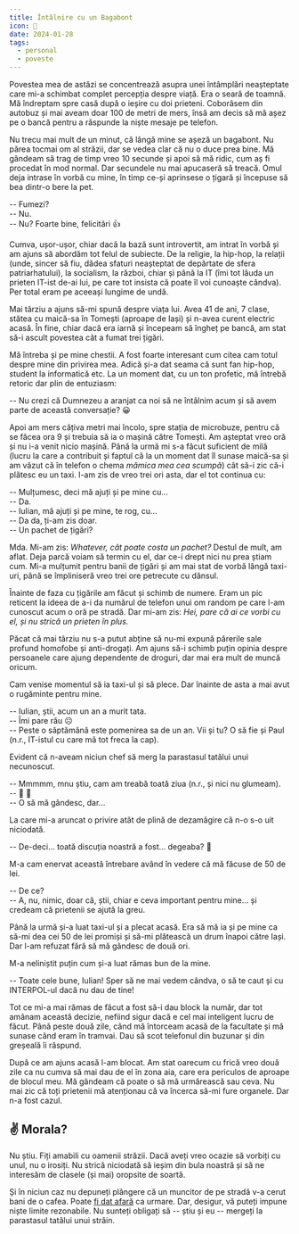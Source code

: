 ```yaml
---
title: Întâlnire cu un Bagabont
icon: 👻
date: 2024-01-28
tags:
  - personal
  - poveste
---
```


Povestea mea de astăzi se concentrează asupra unei întâmplări neașteptate care mi-a schimbat complet percepția despre viață. Era o seară de toamnă. Mă îndreptam spre casă după o ieșire cu doi prieteni. Coborâsem din autobuz și mai aveam doar 100 de metri de mers, însă am decis să mă așez pe o bancă pentru a răspunde la niște mesaje pe telefon.

Nu trecu mai mult de un minut, că lângă mine se așeză un bagabont. Nu părea tocmai om al străzii, dar se vedea clar că nu o duce prea bine. Mă gândeam să trag de timp vreo 10 secunde și apoi să mă ridic, cum aș fi procedat în mod normal. Dar secundele nu mai apucaseră să treacă. Omul deja intrase în vorbă cu mine, în timp ce-și aprinsese o țigară și începuse să bea dintr-o bere la pet.

-- Fumezi?  
-- Nu.  
-- Nu? Foarte bine, felicitări 👍

Cumva, ușor-ușor, chiar dacă la bază sunt introvertit, am intrat în vorbă și am ajuns să abordăm tot felul de subiecte. De la religie, la hip-hop, la relații (unde, sincer să fiu, dădea sfaturi neașteptat de depărtate de sfera patriarhatului), la socialism, la război, chiar și până la IT (îmi tot lăuda un prieten IT-ist de-ai lui, pe care tot insista că poate îl voi cunoaște cândva). Per total eram pe aceeași lungime de undă.

Mai târziu a ajuns să-mi spună despre viața lui. Avea 41 de ani, 7 clase, stătea cu maică-sa în Tomești (aproape de Iași) și n-avea curent electric acasă. În fine, chiar dacă era iarnă și începeam să îngheț pe bancă, am stat să-i ascult povestea cât a fumat trei țigări.

Mă întreba și pe mine chestii. A fost foarte interesant cum citea cam totul despre mine din privirea mea. Adică și-a dat seama că sunt fan hip-hop, student la informatică etc. La un moment dat, cu un ton profetic, mă întrebă retoric dar plin de entuziasm:

-- Nu crezi că Dumnezeu a aranjat ca noi să ne întâlnim acum și să avem parte de această conversație? 😀

Apoi am mers câțiva metri mai încolo, spre stația de microbuze, pentru că se făcea ora 9 și trebuia să ia o mașină către Tomești. Am așteptat vreo oră și nu i-a venit nicio mașină. Până la urmă mi s-a făcut suficient de milă (lucru la care a contribuit și faptul că la un moment dat îl sunase maică-sa și am văzut că în telefon o chema _mămica mea cea scumpă_) cât să-i zic că-i plătesc eu un taxi. I-am zis de vreo trei ori asta, dar el tot continua cu:

-- Mulțumesc, deci mă ajuți și pe mine cu...  
-- Da.  
-- Iulian, mă ajuți și pe mine, te rog, cu...  
-- Da da, ți-am zis doar.  
-- Un pachet de țigări?

Mda. Mi-am zis: _Whatever, cât poate costa un pachet?_ Destul de mult, am aflat. Deja parcă voiam să termin cu el, dar ce-i drept nici nu prea știam cum. Mi-a mulțumit pentru banii de țigări și am mai stat de vorbă lângă taxi-uri, până se împliniseră vreo trei ore petrecute cu dânsul.

Înainte de faza cu țigările am făcut și schimb de numere. Eram un pic reticent la ideea de a-i da numărul de telefon unui om random pe care l-am cunoscut acum o oră pe stradă. Dar mi-am zis: _Hei, pare că ai ce vorbi cu el, și nu strică un prieten în plus._

Păcat că mai târziu nu s-a putut abține să nu-mi expună părerile sale profund homofobe și anti-drogați. Am ajuns să-i schimb puțin opinia despre persoanele care ajung dependente de droguri, dar mai era mult de muncă oricum.

Cam venise momentul să ia taxi-ul și să plece. Dar înainte de asta a mai avut o rugăminte pentru mine.

-- Iulian, știi, acum un an a murit tata.  
-- Îmi pare rău ☹️  
-- Peste o săptămână este pomenirea sa de un an. Vii și tu? O să fie și Paul (n.r., IT-istul cu care mă tot freca la cap).

Evident că n-aveam niciun chef să merg la parastasul tatălui unui necunoscut.

-- Mmmmm, mnu știu, cam am treabă toată ziua (n.r., și nici nu glumeam).  
-- 🥺 🥺  
-- O să mă gândesc, dar...

La care mi-a aruncat o privire atât de plină de dezamăgire că n-o s-o uit niciodată.

-- De-deci... toată discuția noastră a fost... degeaba? 🥺

M-a cam enervat această întrebare având în vedere că mă făcuse de 50 de lei.

-- De ce?  
-- A, nu, nimic, doar că, știi, chiar e ceva important pentru mine... și credeam că prietenii se ajută la greu.

Până la urmă și-a luat taxi-ul și a plecat acasă. Era să mă ia și pe mine ca să-mi dea cei 50 de lei promiși și să-mi plătească un drum înapoi către Iași. Dar l-am refuzat fără să mă gândesc de două ori.

M-a neliniștit puțin cum și-a luat rămas bun de la mine.

-- Toate cele bune, Iulian! Sper să ne mai vedem cândva, o să te caut și cu INTERPOL-ul dacă nu dau de tine!

Tot ce mi-a mai rămas de făcut a fost să-i dau block la număr, dar tot amânam această decizie, nefiind sigur dacă e cel mai inteligent lucru de făcut. Până peste două zile, când mă întorceam acasă de la facultate și mă sunase când eram în tramvai. Dau să scot telefonul din buzunar și din greșeală îi răspund.

După ce am ajuns acasă l-am blocat. Am stat oarecum cu frică vreo două zile ca nu cumva să mai dau de el în zona aia, care era periculos de aproape de blocul meu. Mă gândeam că poate o să mă urmărească sau ceva. Nu mai zic că toți prietenii mă atenționau că va încerca să-mi fure organele. Dar n-a fost cazul.

## ✌️ Morala?

Nu știu. Fiți amabili cu oamenii străzii. Dacă aveți vreo ocazie să vorbiți cu unul, nu o irosiți. Nu strică niciodată să ieșim din bula noastră și să ne interesăm de clasele (și mai) oropsite de soartă.

Și în niciun caz nu depuneți plângere că un muncitor de pe stradă v-a cerut bani de o cafea. Poate [fi dat afară](https://youtu.be/AdH5NVk38bo?si=KsQSrDfNrFvl2YZy&t=4452) ca urmare. Dar, desigur, vă puteți impune niște limite rezonabile. Nu sunteți obligați să -- știu și eu -- mergeți la parastasul tatălui unui străin.
